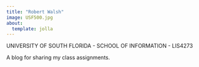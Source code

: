 ```yaml
---
title: "Robert Walsh"
image: USF500.jpg
about:
  template: jolla
---
```


UNIVERSITY OF SOUTH FLORIDA - SCHOOL OF INFORMATION - LIS4273

A blog for sharing my class assignments.
